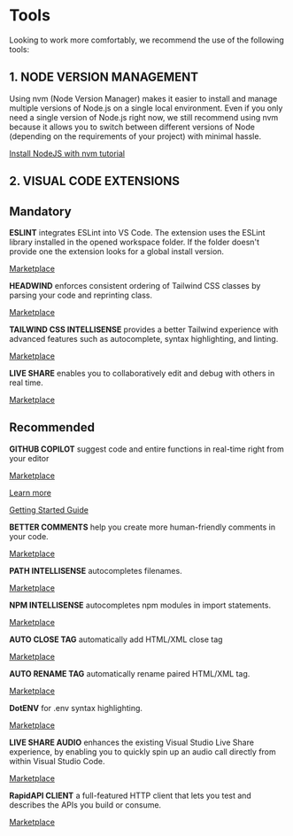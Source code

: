 
<Meta title="Docs/Tools" />

# Tools

Looking to work more comfortably, we recommend the use of the following tools:

## 1. NODE VERSION MANAGEMENT

Using nvm (Node Version Manager) makes it easier to install and manage multiple versions of Node.js on a single local environment. Even if you only need a single version of Node.js right now, we still recommend using nvm because it allows you to switch between different versions of Node (depending on the requirements of your project) with minimal hassle.

[Install NodeJS with nvm tutorial](https://heynode.com/tutorial/install-nodejs-locally-nvm)



## 2. VISUAL CODE EXTENSIONS

## Mandatory

**ESLINT** integrates ESLint into VS Code. The extension uses the ESLint library installed in the opened workspace folder. If the folder doesn't provide one the extension looks for a global install version.

[Marketplace](https://marketplace.visualstudio.com/items?itemName=dbaeumer.vscode-eslint)


**HEADWIND** enforces consistent ordering of Tailwind CSS classes by parsing your code and reprinting class.

[Marketplace](https://marketplace.visualstudio.com/items?itemName=heybourn.headwind)


**TAILWIND CSS INTELLISENSE** provides a better Tailwind experience with advanced features such as autocomplete, syntax highlighting, and linting.

[Marketplace](https://marketplace.visualstudio.com/items?itemName=bradlc.vscode-tailwindcss)


**LIVE SHARE** enables you to collaboratively edit and debug with others in real time.

[Marketplace](https://marketplace.visualstudio.com/items?itemName=MS-vsliveshare.vsliveshare)



## Recommended

**GITHUB COPILOT** suggest code and entire functions in real-time right from your editor

[Marketplace](https://marketplace.visualstudio.com/items?itemName=GitHub.copilot)

[Learn more](github.com/features/copilot)

[Getting Started Guide](https://docs.github.com/en/copilot/getting-started-with-github-copilot/getting-started-with-github-copilot-in-visual-studio-code)


**BETTER COMMENTS** help you create more human-friendly comments in your code.

[Marketplace](https://marketplace.visualstudio.com/items?itemName=aaron-bond.better-comments)


**PATH INTELLISENSE** autocompletes filenames.

[Marketplace](https://marketplace.visualstudio.com/items?itemName=christian-kohler.path-intellisense)


**NPM INTELLISENSE** autocompletes npm modules in import statements.

[Marketplace](https://marketplace.visualstudio.com/items?itemName=christian-kohler.npm-intellisense)


**AUTO CLOSE TAG** automatically add HTML/XML close tag

[Marketplace](https://marketplace.visualstudio.com/items?itemName=formulahendry.auto-close-tag)


**AUTO RENAME TAG** automatically rename paired HTML/XML tag.

[Marketplace](https://marketplace.visualstudio.com/items?itemName=formulahendry.auto-rename-tag)


**DotENV** for .env syntax highlighting.

[Marketplace](https://marketplace.visualstudio.com/items?itemName=mikestead.dotenv)


**LIVE SHARE AUDIO** enhances the existing Visual Studio Live Share experience, by enabling you to quickly spin up an audio call directly from within Visual Studio Code.

[Marketplace](https://marketplace.visualstudio.com/items?itemName=MS-vsliveshare.vsliveshare-audio)


**RapidAPI CLIENT** a full-featured HTTP client that lets you test and describes the APIs you build or consume.

[Marketplace](https://marketplace.visualstudio.com/items?itemName=RapidAPI.vscode-rapidapi-client)

